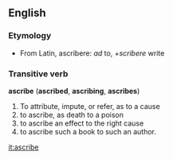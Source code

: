 ==English==
=== Etymology ===
*From Latin, ascribere: ''ad'' to, +''scribere'' write 
=== Transitive verb ===
'''ascribe''' ('''ascribed''', '''ascribing''', '''ascribes''')
# To attribute, impute, or refer, as to a cause
# to ascribe, as death to a poison
# to ascribe an effect to the right cause
# to ascribe such a book to such an author.
{{Webster}}

[[it:ascribe]]